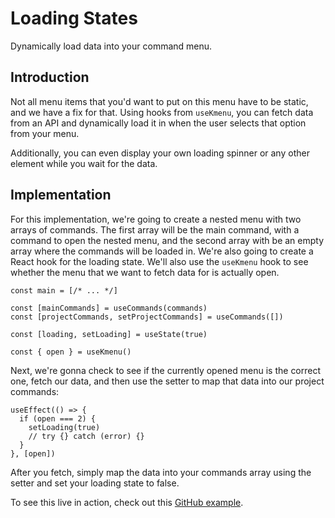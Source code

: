 # Loading States

Dynamically load data into your command menu.

## Introduction

Not all menu items that you'd want to put on this menu have to be static, and we have a fix for that. Using hooks from `useKmenu`, you can fetch data from an API and dynamically load it in when the user selects that option from your menu.

Additionally, you can even display your own loading spinner or any other element while you wait for the data.

## Implementation

For this implementation, we're going to create a nested menu with two arrays of commands. The first array will be the main command, with a command to open the nested menu, and the second array with be an empty array where the commands will be loaded in. We're also going to create a React hook for the loading state. We'll also use the `useKmenu` hook to see whether the menu that we want to fetch data for is actually open.

```tsx:CommandMenu.tsx
const main = [/* ... */]

const [mainCommands] = useCommands(commands)
const [projectCommands, setProjectCommands] = useCommands([])

const [loading, setLoading] = useState(true)

const { open } = useKmenu()
```

Next, we're gonna check to see if the currently opened menu is the correct one, fetch our data, and then use the setter to map that data into our project commands:

```tsx:CommandMenu.tsx
useEffect(() => {
  if (open === 2) {
    setLoading(true)
    // try {} catch (error) {}
  }
}, [open])
```

After you fetch, simply map the data into your commands array using the setter and set your loading state to false.

To see this live in action, check out this [GitHub example](#).
